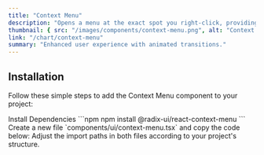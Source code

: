 ```yaml
---
title: "Context Menu"
description: "Opens a menu at the exact spot you right-click, providing quick access to relevant options. "
thumbnail: { src: "/images/components/context-menu.png", alt: "Context Menu example" }
link: "/chart/context-menu"
summary: "Enhanced user experience with animated transitions."
---
```


<ComponentPreview name="context-menu-demo" />

## Installation

Follow these simple steps to add the Context Menu component to your project:

<Steps>

<Step>
Install Dependencies
</Step>
```npm
npm install @radix-ui/react-context-menu
```

<Step>
Create a new file `components/ui/context-menu.tsx` and copy the code below:
</Step>
        
<CollapsibleSource name="context-menu" />

<Step>
Adjust the import paths in both files according to your project's structure.
</Step>

</Steps>